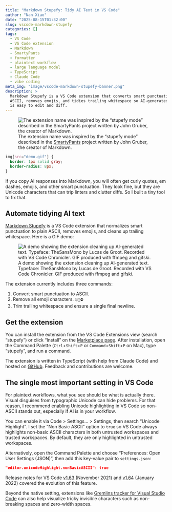 ```yaml
---
title: "Markdown Stupefy: Tidy AI Text in VS Code"
author: "Nan Xiao"
date: "2025-08-15T01:32:00"
slug: vscode-markdown-stupefy
categories: []
tags:
  - VS Code
  - VS Code extension
  - Markdown
  - SmartyPants
  - formatter
  - plaintext workflow
  - large language model
  - TypeScript
  - Claude Code
  - vibe coding
meta_img: "image/vscode-markdown-stupefy-banner.png"
description: >
  Markdown Stupefy is a VS Code extension that converts smart punctuation to
  ASCII, removes emojis, and tidies trailing whitespace so AI-generated text
  is easy to edit and diff.
---
```


![The extension name was inspired by the "stupefy mode" described in the
[SmartyPants](https://daringfireball.net/projects/smartypants/) project written
by John Gruber, the creator of Markdown.
](/image/vscode-markdown-stupefy-banner.png)

```css
img[src="demo.gif"] {
  border: 1px solid gray;
  border-radius: 8px;
}
```

If you copy AI responses into Markdown, you will often get curly quotes,
em dashes, emojis, and other smart punctuation. They look fine, but they are
Unicode characters that can trip linters and clutter diffs.
So I built a tiny tool to fix that.

## Automate tidying AI text

[Markdown Stupefy](https://marketplace.visualstudio.com/items?itemName=nanxstats.markdown-stupefy)
is a VS Code extension that normalizes smart punctuation to plain ASCII,
removes emojis, and cleans up trailing whitespace. Here is a GIF demo:

![A demo showing the extension cleaning up AI-generated text.
Typeface: TheSansMono by Lucas de Groot. Recorded with VS Code Chronicler.
GIF produced with ffmpeg and gifski.](demo.gif)

The extension currently includes three commands:

1. Convert smart punctuation to ASCII.
2. Remove all emoji characters. `🙄🙅⛔`
3. Trim trailing whitespace and ensure a single final newline.

## Get the extension

You can install the extension from the VS Code Extensions view (search "stupefy")
or click "Install" on the [Marketplace
page](https://marketplace.visualstudio.com/items?itemName=nanxstats.markdown-stupefy).
After installation, open the Command Palette (`Ctrl`+`Shift`+`P` or
`Command`+`Shift`+`P` on Mac), type "stupefy", and run a command.

The extension is written in TypeScript (with help from Claude Code) and
hosted on [GitHub](https://github.com/nanxstats/vscode-markdown-stupefy).
Feedback and contributions are welcome.

## The single most important setting in VS Code

For plaintext workflows, what you see should be what is actually there.
Visual disguises from typographic Unicode can hide problems.
For that reason, I recommend enabling Unicode highlighting in VS Code
so non-ASCII stands out, especially if AI is in your workflow.

You can enable it via Code > Settings... > Settings, then search
"Unicode Highlight". I set the "Non Basic ASCII" option to `true` so VS Code
always highlights non-basic ASCII characters in both untrusted workspaces and
trusted workspaces. By default, they are only highlighted in untrusted workspaces.

Alternatively, open the Command Palette and choose "Preferences: Open User Settings (JSON)",
then add this key-value pair to `settings.json`:

```json
"editor.unicodeHighlight.nonBasicASCII": true
```

Release notes for VS Code
[v1.63](https://code.visualstudio.com/updates/v1_63#_unicode-highlighting) (November 2021) and
[v1.64](https://code.visualstudio.com/updates/v1_64#_unicode-highlighting-improvements) (January 2022)
covered the evolution of this feature.

Beyond the native setting, extensions like [Gremlins tracker for Visual Studio
Code](https://marketplace.visualstudio.com/items?itemName=nhoizey.gremlins)
can also help visualize tricky invisible characters such as
non-breaking spaces and zero-width spaces.

